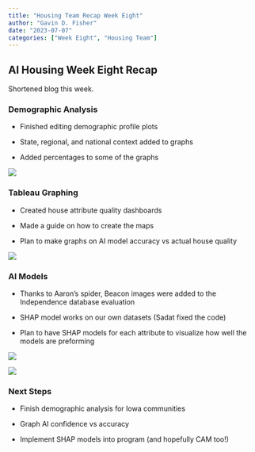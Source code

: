 ```yaml
---
title: "Housing Team Recap Week Eight"
author: "Gavin D. Fisher"
date: "2023-07-07"
categories: ["Week Eight", "Housing Team"]
---
```


## AI Housing Week Eight Recap

Shortened blog this week.

### Demographic Analysis

-   Finished editing demographic profile plots

-   State, regional, and national context added to graphs

-   Added percentages to some of the graphs

![](yr_built.png)

### Tableau Graphing

-   Created house attribute quality dashboards

-   Made a guide on how to create the maps

-   Plan to make graphs on AI model accuracy vs actual house quality

![](tableau.png)

### AI Models

-   Thanks to Aaron's spider, Beacon images were added to the Independence database evaluation

-   SHAP model works on our own datasets (Sadat fixed the code)

-   Plan to have SHAP models for each attribute to visualize how well the models are preforming

![](house_shap.png)

![](tree_shap.png)

### Next Steps

-   Finish demographic analysis for Iowa communities

-   Graph AI confidence vs accuracy

-   Implement SHAP models into program (and hopefully CAM too!)
